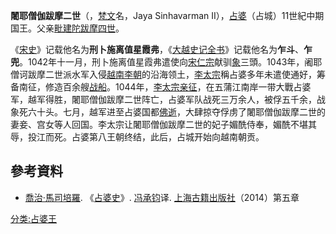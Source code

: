 '''闍耶僧伽跋摩二世'''（{{bd|？||1044年|}}，[[梵文|梵文]]名，Jaya Sinhavarman II），[[占婆|占婆]]（占城）11世紀中期国王。父亲[[毗建陀跋摩四世|毗建陀跋摩四世]]。
			
《[[宋史|宋史]]》记载他名为'''刑卜施离值星霞弗'''，《[[大越史记全书|大越史记全书]]》记载他名为'''乍斗'''、'''乍兜'''。1042年十一月，刑卜施离值星霞弗遣使向[[宋仁宗|宋仁宗]]献驯[[象|象]]三頭。1043年，阇耶僧诃跋摩二世派水军入侵[[越南李朝|越南李朝]]的沿海领土，[[李太宗|李太宗]]稱占婆多年未遣使通好，筹备南征，修造百余艘[[战船|战船]]。1044年，[[越占戰爭_(1044年)|李太宗亲征]]，在五蒲江南岸一带大戰占婆军，越军得胜，闍耶僧伽跋摩二世阵亡，占婆军队战死三万余人，被俘五千余，战象死六十头。七月，越军进至占婆国都[[佛逝|佛逝]]，大肆掠夺俘虏了闍耶僧伽跋摩二世的妻妾、宫女等人回国。李太宗让闍耶僧伽跋摩二世的妃子媚酰侍奉，媚酰不堪其辱，投江而死。占婆第八王朝终结，此后，占城开始向越南朝贡。
==參考資料==
*[[喬治·馬司培羅|喬治·馬司培羅]]. 《[[占婆史|占婆史]]》. [[冯承钧|冯承钧]]译. [[上海古籍出版社|上海古籍出版社]]（2014）第五章
<references/>
{{start box}}
{{s-before|[[毗建陀跋摩四世|毗建陀跋摩四世]]}}
{{s-title|[[占城|占城]]第八王朝第5代王|1041年-1044年}}
{{s-after|[[闍耶波羅密首羅跋摩一世|闍耶波羅密首羅跋摩一世]]}}
{{end box}}
{{占婆君主}}
[[分类:占婆王|分类:占婆王]]